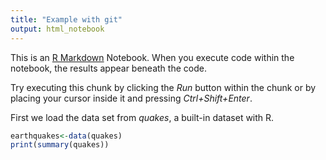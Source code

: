 ```yaml
---
title: "Example with git"
output: html_notebook
---
```


This is an [R Markdown](http://rmarkdown.rstudio.com) Notebook. When you execute code within the notebook, the results appear beneath the code. 

Try executing this chunk by clicking the *Run* button within the chunk or by placing your cursor inside it and pressing *Ctrl+Shift+Enter*. 

First we load the data set from *quakes*, a built-in dataset with R.
```r
earthquakes<-data(quakes)
print(summary(quakes))

```

